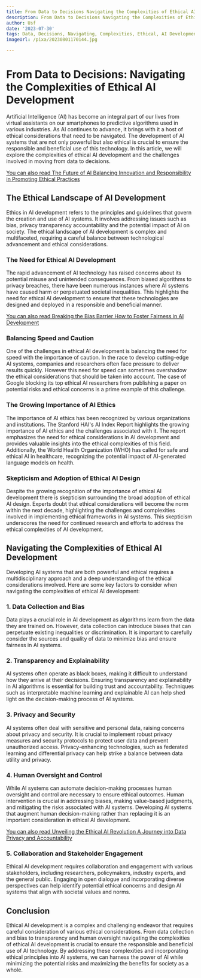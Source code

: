 ```yaml
---
title: From Data to Decisions Navigating the Complexities of Ethical AI Development
description: From Data to Decisions Navigating the Complexities of Ethical AI Development
author: Usf
date: '2023-07-30'
tags: Data, Decisions, Navigating, Complexities, Ethical, AI Development
imageUrl: /pixa/20230801170144.jpg

---
```

# From  Data to  Decisions: Navigating the Complexities of Ethical  AI  Development

Artificial Intelligence (AI) has become an integral part of our lives from virtual assistants on our smartphones to predictive algorithms used in various  industries. As AI  continues to advance, it  brings with it  a host of ethical  considerations that need to be navigated. The development  of AI systems that are  not only powerful but also ethical is crucial to ensure the responsible and beneficial  use of this  technology.  In this article, we will explore the complexities of ethical AI development and the challenges involved in moving  from data to decisions.

[You can also  read  The Future of AI Balancing  Innovation and Responsibility in Promoting Ethical Practices](The%20Future%20of%20AI%20Balancing%20Innovation%20and%20Responsibility%20in%20Promoting%20Ethical%20Practices)


## The Ethical Landscape of AI  Development

Ethics  in AI development refers to the  principles and guidelines that govern the creation and use of AI systems. It involves addressing issues such  as bias, privacy transparency accountability and the potential impact of AI on society. The ethical landscape of AI  development is complex and multifaceted, requiring a careful balance between technological advancement and ethical considerations.

###  The  Need for  Ethical  AI Development

The rapid advancement of AI technology  has raised concerns about its potential misuse and unintended consequences. From biased algorithms to privacy breaches, there have been numerous instances where AI systems have caused harm or perpetuated societal inequalities. This highlights the need  for ethical AI development  to ensure that these technologies are designed  and deployed in a responsible and beneficial manner.

[You can also read Breaking the Bias Barrier How to Foster Fairness in AI  Development](Breaking%20the%20Bias%20Barrier%20How%20to%20Foster%20Fairness%20in%20AI%20Development)


### Balancing Speed and Caution

One of the challenges in  ethical AI development is balancing the need  for speed with the importance of caution. In the race to develop cutting-edge AI systems,  companies and researchers often face pressure to deliver  results quickly. However this need for speed can sometimes overshadow  the ethical considerations that should be taken into account. The case of Google blocking its top ethical  AI researchers from publishing a paper on  potential risks and ethical concerns is a prime example of this challenge.

### The Growing Importance of AI Ethics

The importance of AI ethics has been recognized by various organizations and institutions. The Stanford HAI's AI  Index Report  highlights  the growing  importance of AI ethics and the  challenges associated  with it.  The report emphasizes the need for ethical considerations in AI development and provides valuable insights into the ethical  complexities of this field. Additionally, the World Health Organization (WHO) has  called for safe and ethical  AI in healthcare, recognizing the potential impact of AI-generated language models on health.

### Skepticism  and Adoption  of Ethical AI Design

Despite the growing recognition of  the importance  of ethical AI development there is skepticism surrounding the broad adoption of ethical AI  design. Experts doubt that ethical considerations will become the norm within  the next decade, highlighting the challenges and complexities involved in implementing ethical frameworks in AI systems. This skepticism underscores the need for continued research and efforts to address the ethical  complexities of AI development.

## Navigating the Complexities of Ethical AI Development

Developing AI systems that are both  powerful and  ethical requires a multidisciplinary approach and  a deep understanding of the ethical considerations involved. Here are some key factors to consider when navigating the complexities of ethical AI development:

### 1. Data Collection and Bias

Data plays a crucial  role in AI development as algorithms learn from the data they  are trained on. However, data collection can introduce biases that can perpetuate existing inequalities or discrimination. It is important to carefully consider the sources and quality of data to minimize bias and ensure fairness in AI systems.

### 2. Transparency and Explainability

AI systems often operate as black boxes, making it difficult to  understand how they arrive at their decisions. Ensuring transparency and explainability in AI algorithms is essential for building trust and accountability. Techniques such as interpretable machine  learning and explainable AI  can help  shed light on the  decision-making process of AI systems.

### 3. Privacy and Security

AI systems often  deal with sensitive and personal data, raising concerns about privacy  and security. It is crucial to implement robust privacy measures and security  protocols to protect user data and prevent unauthorized access. Privacy-enhancing technologies, such as federated learning and differential privacy can help strike a balance between data utility and privacy.

### 4. Human Oversight and Control

While AI  systems can automate decision-making  processes human oversight and control are necessary to ensure ethical outcomes. Human  intervention is crucial in addressing biases, making value-based judgments, and mitigating the risks associated with  AI systems. Developing AI systems that augment human  decision-making rather than replacing  it  is an important consideration in ethical AI development.

[You can also read Unveiling the Ethical AI Revolution A Journey into Data  Privacy and Accountability](Unveiling%20the%20Ethical%20AI%20Revolution%20A%20Journey%20into%20Data%20Privacy%20and%20Accountability)


### 5.  Collaboration and Stakeholder Engagement

Ethical AI development requires collaboration and  engagement with various stakeholders, including researchers, policymakers,  industry experts, and the general public. Engaging in open dialogue and incorporating diverse perspectives can help identify potential ethical concerns and design AI systems that align with  societal values and norms.

##  Conclusion

Ethical AI development  is a complex and challenging endeavor that requires careful consideration  of various ethical considerations. From data collection and bias to transparency and human oversight navigating the complexities of ethical AI development  is  crucial  to ensure the responsible and beneficial use of AI technology. By addressing these complexities  and incorporating ethical principles into AI systems, we can harness the power  of AI while minimizing the potential risks and maximizing the benefits for society as a  whole.